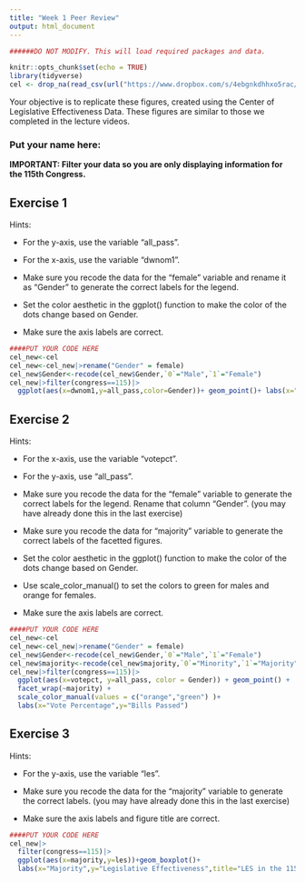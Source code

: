 ```yaml
---
title: "Week 1 Peer Review"
output: html_document
---
```


```r


######DO NOT MODIFY. This will load required packages and data.

knitr::opts_chunk$set(echo = TRUE)
library(tidyverse)
cel <- drop_na(read_csv(url("https://www.dropbox.com/s/4ebgnkdhhxo5rac/cel_volden_wiseman%20_coursera.csv?raw=1")))
```

Your objective is to replicate these figures, created using the Center of Legislative Effectiveness Data. These figures are similar to those we completed in the lecture videos.

### Put your name here:

**IMPORTANT: Filter your data so you are only displaying information for the 115th Congress.**

## Exercise 1

Hints:

* For the y-axis, use the variable "all_pass".

* For the x-axis, use the variable "dwnom1".

* Make sure you recode the data for the "female" variable and rename it as "Gender" to generate the correct labels for the legend.

* Set the color aesthetic in the ggplot() function to make the color of the dots change based on Gender.

* Make sure the axis labels are correct.

```r
####PUT YOUR CODE HERE
cel_new<-cel
cel_new<-cel_new|>rename("Gender" = female)
cel_new$Gender<-recode(cel_new$Gender,`0`="Male",`1`="Female")
cel_new|>filter(congress==115)|>
  ggplot(aes(x=dwnom1,y=all_pass,color=Gender))+ geom_point()+ labs(x="Ideology",y="Bills Passed")
```

## Exercise 2

Hints:

* For the x-axis, use the variable "votepct".

* For the y-axis, use "all_pass".

* Make sure you recode the data for the "female" variable to generate the correct labels for the legend. Rename that column "Gender". (you may have already done this in the last exercise)

* Make sure you recode the data for "majority" variable to generate the correct labels of the facetted figures.

* Set the color aesthetic in the ggplot() function to make the color of the dots change based on Gender.

* Use scale_color_manual() to set the colors to green for males and orange for females.

* Make sure the axis labels are correct.


```r
####PUT YOUR CODE HERE
cel_new<-cel
cel_new<-cel_new|>rename("Gender" = female)
cel_new$Gender<-recode(cel_new$Gender,`0`="Male",`1`="Female")
cel_new$majority<-recode(cel_new$majority,`0`="Minority",`1`="Majority")
cel_new|>filter(congress==115)|>
  ggplot(aes(x=votepct, y=all_pass, color = Gender)) + geom_point() +
  facet_wrap(~majority) + 
  scale_color_manual(values = c("orange","green") )+
  labs(x="Vote Percentage",y="Bills Passed")
```

## Exercise 3

Hints:

* For the y-axis, use the variable "les".

* Make sure you recode the data for the "majority" variable to generate the correct labels. (you may have already done this in the last exercise)

* Make sure the axis labels and figure title are correct.


```r
####PUT YOUR CODE HERE
cel_new|>
  filter(congress==115)|>
  ggplot(aes(x=majority,y=les))+geom_boxplot()+
  labs(x="Majority",y="Legislative Effectiveness",title="LES in the 115th Congress")

```
